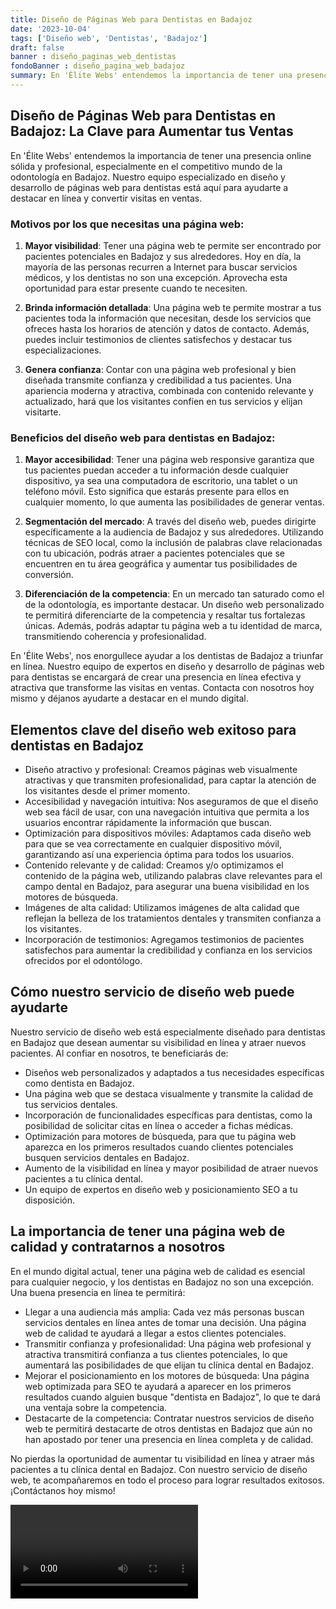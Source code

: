 ```yaml
---
title: Diseño de Páginas Web para Dentistas en Badajoz
date: '2023-10-04'
tags: ['Diseño web', 'Dentistas', 'Badajoz']
draft: false
banner : diseño_paginas_web_dentistas
fondoBanner : diseño_pagina_web_badajoz
summary: En 'Élite Webs' entendemos la importancia de tener una presencia online sólida y profesional, especialmente en el competitivo mundo de la odontología en Badajoz. Nuestro equipo especializado en diseño y desarrollo de páginas web para dentistas está aquí para ayudarte a destacar en línea y convertir visitas en ventas.
---
```


## Diseño de Páginas Web para Dentistas en Badajoz: La Clave para Aumentar tus Ventas

En 'Élite Webs' entendemos la importancia de tener una presencia online sólida y profesional, especialmente en el competitivo mundo de la odontología en Badajoz. Nuestro equipo especializado en diseño y desarrollo de páginas web para dentistas está aquí para ayudarte a destacar en línea y convertir visitas en ventas.

### Motivos por los que necesitas una página web:

1. **Mayor visibilidad**: Tener una página web te permite ser encontrado por pacientes potenciales en Badajoz y sus alrededores. Hoy en día, la mayoría de las personas recurren a Internet para buscar servicios médicos, y los dentistas no son una excepción. Aprovecha esta oportunidad para estar presente cuando te necesiten.

2. **Brinda información detallada**: Una página web te permite mostrar a tus pacientes toda la información que necesitan, desde los servicios que ofreces hasta los horarios de atención y datos de contacto. Además, puedes incluir testimonios de clientes satisfechos y destacar tus especializaciones.

3. **Genera confianza**: Contar con una página web profesional y bien diseñada transmite confianza y credibilidad a tus pacientes. Una apariencia moderna y atractiva, combinada con contenido relevante y actualizado, hará que los visitantes confíen en tus servicios y elijan visitarte.

### Beneficios del diseño web para dentistas en Badajoz:

1. **Mayor accesibilidad**: Tener una página web responsive garantiza que tus pacientes puedan acceder a tu información desde cualquier dispositivo, ya sea una computadora de escritorio, una tablet o un teléfono móvil. Esto significa que estarás presente para ellos en cualquier momento, lo que aumenta las posibilidades de generar ventas.

2. **Segmentación del mercado**: A través del diseño web, puedes dirigirte específicamente a la audiencia de Badajoz y sus alrededores. Utilizando técnicas de SEO local, como la inclusión de palabras clave relacionadas con tu ubicación, podrás atraer a pacientes potenciales que se encuentren en tu área geográfica y aumentar tus posibilidades de conversión.

3. **Diferenciación de la competencia**: En un mercado tan saturado como el de la odontología, es importante destacar. Un diseño web personalizado te permitirá diferenciarte de la competencia y resaltar tus fortalezas únicas. Además, podrás adaptar tu página web a tu identidad de marca, transmitiendo coherencia y profesionalidad.

En 'Élite Webs', nos enorgullece ayudar a los dentistas de Badajoz a triunfar en línea. Nuestro equipo de expertos en diseño y desarrollo de páginas web para dentistas se encargará de crear una presencia en línea efectiva y atractiva que transforme las visitas en ventas. Contacta con nosotros hoy mismo y déjanos ayudarte a destacar en el mundo digital.

<GifSeo />

<Cta />

## Elementos clave del diseño web exitoso para dentistas en Badajoz

- Diseño atractivo y profesional: Creamos páginas web visualmente atractivas y que transmiten profesionalidad, para captar la atención de los visitantes desde el primer momento.
- Accesibilidad y navegación intuitiva: Nos aseguramos de que el diseño web sea fácil de usar, con una navegación intuitiva que permita a los usuarios encontrar rápidamente la información que buscan.
- Optimización para dispositivos móviles: Adaptamos cada diseño web para que se vea correctamente en cualquier dispositivo móvil, garantizando así una experiencia óptima para todos los usuarios.
- Contenido relevante y de calidad: Creamos y/o optimizamos el contenido de la página web, utilizando palabras clave relevantes para el campo dental en Badajoz, para asegurar una buena visibilidad en los motores de búsqueda.
- Imágenes de alta calidad: Utilizamos imágenes de alta calidad que reflejan la belleza de los tratamientos dentales y transmiten confianza a los visitantes.
- Incorporación de testimonios: Agregamos testimonios de pacientes satisfechos para aumentar la credibilidad y confianza en los servicios ofrecidos por el odontólogo.

## Cómo nuestro servicio de diseño web puede ayudarte

Nuestro servicio de diseño web está especialmente diseñado para dentistas en Badajoz que desean aumentar su visibilidad en línea y atraer nuevos pacientes. Al confiar en nosotros, te beneficiarás de:

- Diseños web personalizados y adaptados a tus necesidades específicas como dentista en Badajoz.
- Una página web que se destaca visualmente y transmite la calidad de tus servicios dentales.
- Incorporación de funcionalidades específicas para dentistas, como la posibilidad de solicitar citas en línea o acceder a fichas médicas.
- Optimización para motores de búsqueda, para que tu página web aparezca en los primeros resultados cuando clientes potenciales busquen servicios dentales en Badajoz.
- Aumento de la visibilidad en línea y mayor posibilidad de atraer nuevos pacientes a tu clínica dental.
- Un equipo de expertos en diseño web y posicionamiento SEO a tu disposición.

## La importancia de tener una página web de calidad y contratarnos a nosotros

En el mundo digital actual, tener una página web de calidad es esencial para cualquier negocio, y los dentistas en Badajoz no son una excepción. Una buena presencia en línea te permitirá:

- Llegar a una audiencia más amplia: Cada vez más personas buscan servicios dentales en línea antes de tomar una decisión. Una página web de calidad te ayudará a llegar a estos clientes potenciales.
- Transmitir confianza y profesionalidad: Una página web profesional y atractiva transmitirá confianza a tus clientes potenciales, lo que aumentará las posibilidades de que elijan tu clínica dental en Badajoz.
- Mejorar el posicionamiento en los motores de búsqueda: Una página web optimizada para SEO te ayudará a aparecer en los primeros resultados cuando alguien busque "dentista en Badajoz", lo que te dará una ventaja sobre la competencia.
- Destacarte de la competencia: Contratar nuestros servicios de diseño web te permitirá destacarte de otros dentistas en Badajoz que aún no han apostado por tener una presencia en línea completa y de calidad.

No pierdas la oportunidad de aumentar tu visibilidad en línea y atraer más pacientes a tu clínica dental en Badajoz. Con nuestro servicio de diseño web, te acompañaremos en todo el proceso para lograr resultados exitosos. ¡Contáctanos hoy mismo!

<Video />

<CtaBot job='Dentistas' city='Badajoz'/>

<Gmaps query='Badajoz+españa+maps' />